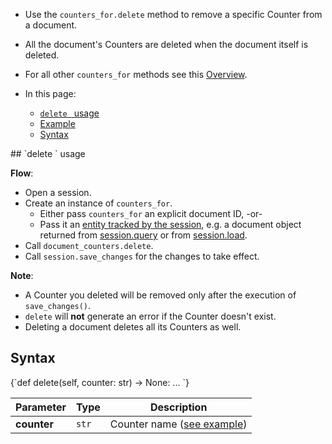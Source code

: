 
<Admonition type="note" title="">

* Use the `counters_for.delete` method to remove a specific Counter from a document.

* All the document's Counters are deleted when the document itself is deleted.  

* For all other `counters_for` methods see this [Overview](../../document-extensions/counters/overview.mdx#counter-methods-and-the--object).

* In this page:
    * [`delete ` usage](../../document-extensions/counters/delete.mdx#delete-usage)
    * [Example](../../document-extensions/counters/delete.mdx#example)
    * [Syntax](../../document-extensions/counters/delete.mdx#syntax)

</Admonition>
## `delete ` usage

**Flow**:  

* Open a session.  
* Create an instance of `counters_for`.  
    * Either pass `counters_for` an explicit document ID, -or-  
    * Pass it an [entity tracked by the session](../../client-api/session/loading-entities.mdx), 
      e.g. a document object returned from [session.query](../../client-api/session/querying/how-to-query.mdx) or from [session.load](../../client-api/session/loading-entities.mdx#load).  
* Call `document_counters.delete`.
* Call `session.save_changes` for the changes to take effect.  

**Note**:

* A Counter you deleted will be removed only after the execution of `save_changes()`.  
* `delete` will **not** generate an error if the Counter doesn't exist.
* Deleting a document deletes all its Counters as well.



## Syntax

<TabItem value="Delete-definition" label="Delete-definition">
<CodeBlock language="python">
{`def delete(self, counter: str) -> None: ...
`}
</CodeBlock>
</TabItem>

| Parameter     | Type   | Description    |
|---------------|--------|----------------|
| **counter** | `str` | Counter name ([see example](../../document-extensions/counters/overview.mdx#managing-counters)) |




